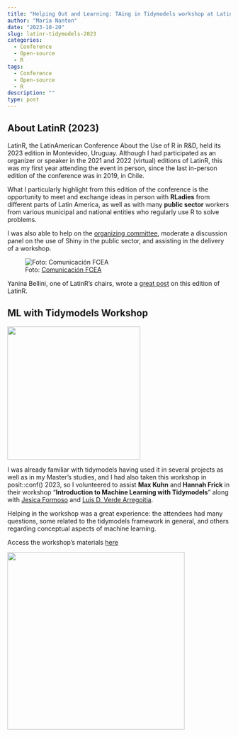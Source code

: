 ```yaml
---
title: "Helping Out and Learning: TAing in Tidymodels workshop at LatinR 2023"
author: "María Nanton"
date: "2023-10-20"
slug: latinr-tidymodels-2023
categories:
  - Conference
  - Open-source
  - R
tags:
  - Conference
  - Open-source
  - R
description: ""
type: post
---
```


## About LatinR (2023)

LatinR, the LatinAmerican Conference About the Use of R in R&D, held its 2023 edition in Montevideo, Uruguay. Although I had participated as an organizer or speaker in the 2021 and 2022 (virtual) editions of LatinR, this was my first year attending the event in person, since the last in-person edition of the conference was in 2019, in Chile.

What I particularly highlight from this edition of the conference is the opportunity to meet and exchange ideas in person with **RLadies** from different parts of Latin America, as well as with many **public sector** workers from various municipal and national entities who regularly use R to solve problems.

I was also able to help on the [organizing committee](https://2023.latinr.org/sobre/equipo/), moderate a discussion panel on the use of Shiny in the public sector, and assisting in the delivery of a workshop.

![Foto: [Comunicación FCEA](https://www.flickr.com/photos/comunicacionfcea/)](images/latinr2023.jpg){fig-align="center"}

Yanina Bellini, one of LatinR's chairs, wrote a [great post](https://yabellini.netlify.app/blog/2023-11-05-latinr-2023/) on this edition of LatinR.

## ML with Tidymodels Workshop

![](images/tidymodels1.jpeg){fig-align="center" width="300"}

I was already familiar with tidymodels having used it in several projects as well as in my Master's studies, and I had also taken this workshop in posit::conf() 2023, so I volunteered to assist **Max Kuhn** and **Hannah Frick** in their workshop "**Introduction to Machine Learning with Tidymodels**" along with [Jesica Formoso](https://jformoso.github.io/) and [Luis D. Verde Arregoitia](https://luisdva.github.io/).

Helping in the workshop was a great experience: the attendees had many questions, some related to the tidymodels framework in general, and others regarding conceptual aspects of machine learning.

Access the workshop's materials [here](https://workshops.tidymodels.org/)

![](images/tidymodels2.jpeg){fig-align="center" width="400"}
